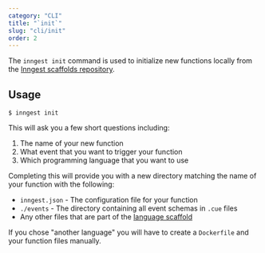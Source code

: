 ```yaml
---
category: "CLI"
title: "`init`"
slug: "cli/init"
order: 2
---
```


The `inngest init` command is used to initialize new functions locally from the [Inngest scaffolds repository](https://github.com/inngest/scaffolds).

## Usage

```
$ inngest init
```

This will ask you a few short questions including:

1. The name of your new function
2. What event that you want to trigger your function
3. Which programming language that you want to use

Completing this will provide you with a new directory matching the name of your function with the following:

- `inngest.json` - The configuration file for your function
- `./events` - The directory containing all event schemas in `.cue` files
- Any other files that are part of the [language scaffold](https://github.com/inngest/scaffolds)

If you chose "another language" you will have to create a `Dockerfile` and your function files manually.
